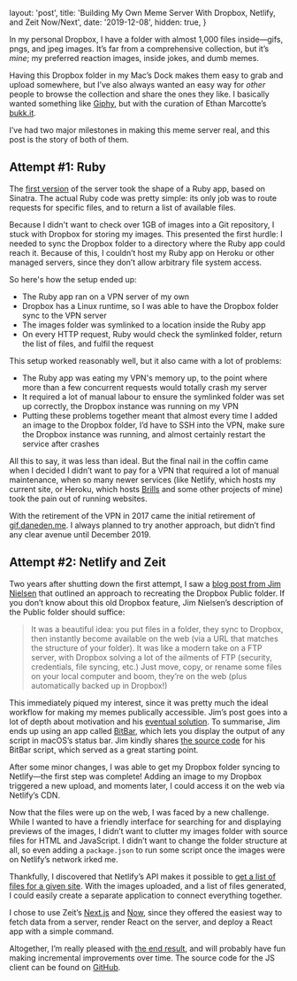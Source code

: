   layout: 'post',
  title: 'Building My Own Meme Server With Dropbox, Netlify, and Zeit Now/Next',
  date: '2019-12-08',
  hidden: true,
}

In my personal Dropbox, I have a folder with almost 1,000 files inside—gifs, pngs, and jpeg images. It’s far from a comprehensive collection, but it’s _mine_; my preferred reaction images, inside jokes, and dumb memes.

Having this Dropbox folder in my Mac’s Dock makes them easy to grab and upload somewhere, but I’ve also always wanted an easy way for _other_ people to browse the collection and share the ones they like. I basically wanted something like [Giphy](https://giphy.com), but with the curation of Ethan Marcotte’s [bukk.it](https://bukk.it).

I’ve had two major milestones in making this meme server real, and this post is the story of both of them.

## Attempt #1: Ruby

The [first version](https://github.com/daneden/gifme) of the server took the shape of a Ruby app, based on Sinatra. The actual Ruby code was pretty simple: its only job was to route requests for specific files, and to return a list of available files.

Because I didn't want to check over 1GB of images into a Git repository, I stuck with Dropbox for storing my images. This presented the first hurdle: I needed to sync the Dropbox folder to a directory where the Ruby app could reach it. Because of this, I couldn’t host my Ruby app on Heroku or other managed servers, since they don’t allow arbitrary file system access.

So here's how the setup ended up:

- The Ruby app ran on a VPN server of my own
- Dropbox has a Linux runtime, so I was able to have the Dropbox folder sync to the VPN server
- The images folder was symlinked to a location inside the Ruby app
- On every HTTP request, Ruby would check the symlinked folder, return the list of files, and fulfil the request

This setup worked reasonably well, but it also came with a lot of problems:

- The Ruby app was eating my VPN's memory up, to the point where more than a few concurrent requests would totally crash my server
- It required a lot of manual labour to ensure the symlinked folder was set up correctly, the Dropbox instance was running on my VPN
- Putting these problems together meant that almost every time I added an image to the Dropbox folder, I’d have to SSH into the VPN, make sure the Dropbox instance was running, and almost certainly restart the service after crashes

All this to say, it was less than ideal. But the final nail in the coffin came when I decided I didn’t want to pay for a VPN that required a lot of manual maintenance, when so many newer services (like Netlify, which hosts my current site, or Heroku, which hosts [Brills](https://brills.me) and some other projects of mine) took the pain out of running websites.

With the retirement of the VPN in 2017 came the initial retirement of [gif.daneden.me](https://gif.daneden.me). I always planned to try another approach, but didn’t find any clear avenue until December 2019.

## Attempt #2: Netlify and Zeit

Two years after shutting down the first attempt, I saw a [blog post from Jim Nielsen](https://blog.jim-nielsen.com/2019/netlify-public-folder-part-i-what/) that outlined an approach to recreating the Dropbox Public folder. If you don’t know about this old Dropbox feature, Jim Nielsen’s description of the Public folder should suffice:

> It was a beautiful idea: you put files in a folder, they sync to Dropbox, then instantly become available on the web (via a URL that matches the structure of your folder). It was like a modern take on a FTP server, with Dropbox solving a lot of the ailments of FTP (security, credentials, file syncing, etc.) Just move, copy, or rename some files on your local computer and boom, they’re on the web (plus automatically backed up in Dropbox!)

This immediately piqued my interest, since it was pretty much the ideal workflow for making my memes publically accessible. Jim’s post goes into a lot of depth about motivation and his [eventual solution](https://blog.jim-nielsen.com/2019/netlify-public-folder-part-iii-how/). To summarise, Jim ends up using an app called [BitBar](https://getbitbar.com), which lets you display the output of any script in macOS’s status bar. Jim kindly shares [the source code](https://github.com/jimniels/bitbar/blob/master/src/bitbar-scripts/netlify-sync.1m.js) for his BitBar script, which served as a great starting point.

After some minor changes, I was able to get my Dropbox folder syncing to Netlify—the first step was complete! Adding an image to my Dropbox triggered a new upload, and moments later, I could access it on the web via Netlify’s CDN.

Now that the files were up on the web, I was faced by a new challenge. While I wanted to have a friendly interface for searching for and displaying previews of the images, I didn’t want to clutter my images folder with source files for HTML and JavaScript. I didn’t want to change the folder structure at all, so even adding a `package.json` to run some script once the images were on Netlify’s network irked me.

Thankfully, I discovered that Netlify’s API makes it possible to [get a list of files for a given site](https://open-api.netlify.com/#operation/listSiteFiles). With the images uploaded, and a list of files generated, I could easily create a separate application to connect everything together.

I chose to use Zeit’s [Next.js](https://github.com/zeit/next.js/) and [Now](https://github.com/zeit/now), since they offered the easiest way to fetch data from a server, render React on the server, and deploy a React app with a simple command.

Altogether, I’m really pleased with [the end result](https://gif.daneden.me), and will probably have fun making incremental improvements over time. The source code for the JS client can be found on [GitHub](https://github.com/daneden/de-gifs-client).
